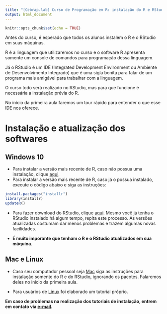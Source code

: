 ```yaml
---
title: "[Cebrap.lab] Curso de Programação em R: instalação do R e RStudio"
output: html_document
---
```


```r
knitr::opts_chunk$set(echo = TRUE)
```

Antes do curso, é esperado que todos os alunos instalem o R e o RStudio em suas máquinas. 

R é a linguagem que utilizaremos no curso e o software R apresenta somente um console de comandos para programação dessa linguagem.

Já o RStudio é um IDE (Integrated Development Environment ou Ambiente de Desenvolvimento Integrado) que é uma sigla bonita para falar de um programa mais amigável para trabalhar com a linguagem.

O curso todo será realizado no RStudio, mas para que funcione é necessária a instalação prévia do R.

No início da primeira aula faremos um tour rápido para entender o que esse IDE nos oferece.

# Instalação e atualização dos softwares

## Windows 10

- Para instalar a versão mais recente de R, caso não possua uma instalação, clique [aqui](https://cran.r-project.org/).
- Para instalar a versão mais recente de R, caso já o possua instalado, execute o código abaixo e siga as instruções:

```r
install.packages("installr")
library(installr)
updateR()
```

- Para fazer download do RStudio, clique [aqui](https://www.rstudio.com/products/rstudio/download/#download). Mesmo você já tenha o RStudio instalado há algum tempo, repita este processo. As versões atualizadas costumam dar menos problemas e trazem algumas novas facilidades.

- **É muito imporante que tenham o R e o RStudio atualizados em sua máquina**.

## Mac e Linux

- Caso seu computador pessoal seja [Mac](https://www.datacamp.com/community/tutorials/installing-R-windows-mac-ubuntu) siga as instruções para instalação somente do R e do RStudio, ignorando os pacotes. Falaremos deles no início da primeira aula.

- Para usuários de [Linux](https://github.com/thiagomeireles/cebrap_programacaoR_2021/blob/main/tutoriais/pre_curso/00_instalacao_linux.html) foi elaborado um tutorial próprio.


**Em caso de problemas na realização dos tutoriais de instalação, entrem em contato via [e-mail](mailto:thiagomeireles@usp.br).**
